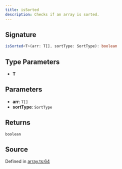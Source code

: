 ```yaml
---
title: isSorted
description: Checks if an array is sorted.
---
```


## Signature

```typescript path=null start=null
isSorted<T>(arr: T[], sortType: SortType): boolean
```

## Type Parameters

- **T**

## Parameters

- **arr**: `T[]`
- **sortType**: `SortType`

## Returns

`boolean`

## Source

Defined in [array.ts:64](https://github.com/koji/ichigyou/blob/main/src/array.ts#L64)

